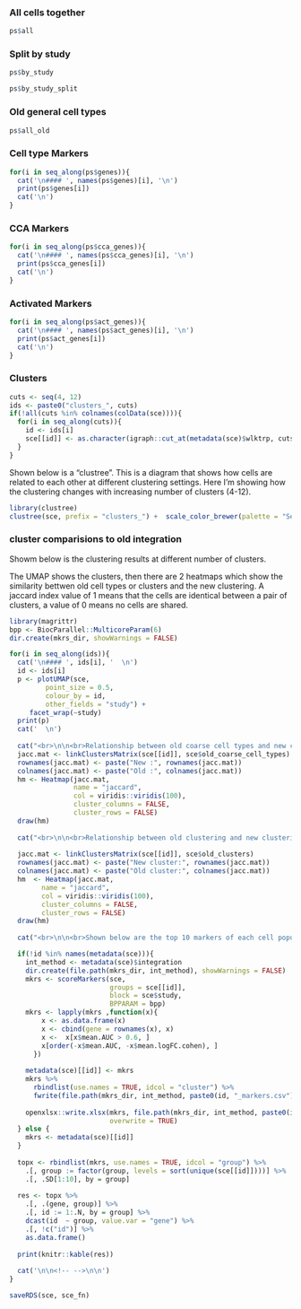

### All cells together

```r
ps$all
```

### Split by study

```r
ps$by_study
```

```r
ps$by_study_split
```

### Old general cell types

```r
ps$all_old
```

### Cell type Markers {.tabset}


```r
for(i in seq_along(ps$genes)){
  cat('\n#### ', names(ps$genes)[i], '\n')
  print(ps$genes[i])
  cat('\n')
}
```

### CCA Markers {.tabset}

```r
for(i in seq_along(ps$cca_genes)){
  cat('\n#### ', names(ps$cca_genes)[i], '\n')
  print(ps$cca_genes[i])
  cat('\n')
}
```

### Activated Markers {.tabset}

```r
for(i in seq_along(ps$act_genes)){
  cat('\n#### ', names(ps$act_genes)[i], '\n')
  print(ps$act_genes[i])
  cat('\n')
}
```

### Clusters 

```r
cuts <- seq(4, 12)
ids <- paste0("clusters_", cuts)
if(!all(cuts %in% colnames(colData(sce)))){
  for(i in seq_along(cuts)){
    id <- ids[i]
    sce[[id]] <- as.character(igraph::cut_at(metadata(sce)$wlktrp, cuts[i]))
  }
}
```

Shown below is a "clustree". This is a diagram that shows how cells are related to 
each other at different clustering settings. Here I'm showing how the clustering changes
with increasing number of clusters (4-12). 

```r
library(clustree)
clustree(sce, prefix = "clusters_") +  scale_color_brewer(palette = "Set1")
```

### cluster comparisions to old integration {.tabset}

Showm below is the clustering results at different number of clusters. 

The UMAP shows the clusters, then there are 2 heatmaps which show the similarity 
bettwen old cell types or clusters and the new clustering. A jaccard index value of 1
means that the cells are identical between a pair of clusters, a value of 0 means no cells are shared.


```r
library(magrittr)
bpp <- BiocParallel::MulticoreParam(6)
dir.create(mkrs_dir, showWarnings = FALSE)

for(i in seq_along(ids)){
  cat('\n#### ', ids[i], '  \n')
  id <- ids[i]
  p <- plotUMAP(sce, 
         point_size = 0.5, 
         colour_by = id, 
         other_fields = "study") + 
     facet_wrap(~study)
  print(p)
  cat('  \n')
  
  cat("<br>\n\n<br>Relationship between old coarse cell types and new clustering.  \n")
  jacc.mat <- linkClustersMatrix(sce[[id]], sce$old_coarse_cell_types)
  rownames(jacc.mat) <- paste("New :", rownames(jacc.mat))
  colnames(jacc.mat) <- paste("Old :", colnames(jacc.mat))
  hm <- Heatmap(jacc.mat,
                name = "jaccard",
                col = viridis::viridis(100), 
                cluster_columns = FALSE,
                cluster_rows = FALSE)
  draw(hm)
  
  cat("<br>\n\n<br>Relationship between old clustering and new clustering  \n")
  
  jacc.mat <- linkClustersMatrix(sce[[id]], sce$old_clusters)
  rownames(jacc.mat) <- paste("New cluster:", rownames(jacc.mat))
  colnames(jacc.mat) <- paste("Old cluster:", colnames(jacc.mat))
  hm  <- Heatmap(jacc.mat,
        name = "jaccard",
        col = viridis::viridis(100), 
        cluster_columns = FALSE,
        cluster_rows = FALSE)
  draw(hm)
  
  cat("<br>\n\n<br>Shown below are the top 10 markers of each cell population in a table.  \n")

  if(!id %in% names(metadata(sce))){
    int_method <- metadata(sce)$integration
    dir.create(file.path(mkrs_dir, int_method), showWarnings = FALSE)
    mkrs <- scoreMarkers(sce, 
                         groups = sce[[id]],
                         block = sce$study,
                         BPPARAM = bpp) 
    mkrs <- lapply(mkrs ,function(x){
        x <- as.data.frame(x)  
        x <- cbind(gene = rownames(x), x)
        x <-  x[x$mean.AUC > 0.6, ]
        x[order(-x$mean.AUC, -x$mean.logFC.cohen), ]
      })
    
    metadata(sce)[[id]] <- mkrs
    mkrs %>%
      rbindlist(use.names = TRUE, idcol = "cluster") %>% 
      fwrite(file.path(mkrs_dir, int_method, paste0(id, "_markers.csv")), sep = ",")
    
    openxlsx::write.xlsx(mkrs, file.path(mkrs_dir, int_method, paste0(id, "_markers.xlsx")),
                         overwrite = TRUE)
  } else {
    mkrs <- metadata(sce)[[id]]
  }
  
  topx <- rbindlist(mkrs, use.names = TRUE, idcol = "group") %>% 
    .[, group := factor(group, levels = sort(unique(sce[[id]])))] %>% 
    .[, .SD[1:10], by = group] 
  
  res <- topx %>%
    .[, .(gene, group)] %>% 
    .[, id := 1:.N, by = group] %>% 
    dcast(id  ~ group, value.var = "gene") %>% 
    .[, !c("id")] %>% 
    as.data.frame()
  
  print(knitr::kable(res))
  
  cat('\n\n<!-- -->\n\n')
}
```

```r
saveRDS(sce, sce_fn)
```


